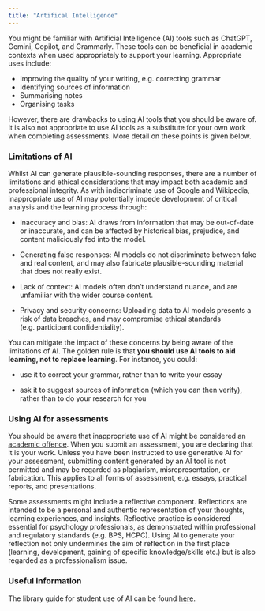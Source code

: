 ```yaml
---
title: "Artifical Intelligence"
---
```


You might be familiar with Artificial Intelligence (AI) tools such as ChatGPT, Gemini, Copilot, and Grammarly. These tools can be beneficial in academic contexts when used appropriately to support your learning. Appropriate uses include:

-   Improving the quality of your writing, e.g. correcting grammar
-   Identifying sources of information
-   Summarising notes
-   Organising tasks

However, there are drawbacks to using AI tools that you should be aware of. It is also not appropriate to use AI tools as a substitute for your own work when completing assessments. More detail on these points is given below.

### Limitations of AI

Whilst AI can generate plausible-sounding responses, there are a number of limitations and ethical considerations that may impact both academic and professional integrity. As with indiscriminate use of Google and Wikipedia, inappropriate use of AI may potentially impede development of critical analysis and the learning process through:

-   Inaccuracy and bias: AI draws from information that may be out-of-date or inaccurate, and can be affected by historical bias, prejudice, and content maliciously fed into the model.

-   Generating false responses: AI models do not discriminate between fake and real content, and may also fabricate plausible-sounding material that does not really exist.

-   Lack of context: AI models often don't understand nuance, and are unfamiliar with the wider course content.

-   Privacy and security concerns: Uploading data to AI models presents a risk of data breaches, and may compromise ethical standards (e.g. participant confidentiality).

You can mitigate the impact of these concerns by being aware of the limitations of AI. The golden rule is that **you should use AI tools to aid learning, not to replace learning**. For instance, you could:

-   use it to correct your grammar, rather than to write your essay

-   ask it to suggest sources of information (which you can then verify), rather than to do your research for you

### Using AI for assessments

You should be aware that inappropriate use of AI might be considered an [academic offence](https://plymouthpsychology.github.io/handbooks/academic_dishonesty.html). When you submit an assessment, you are declaring that it is your work. Unless you have been instructed to use generative AI for your assessment, submitting content generated by an AI tool is not permitted and may be regarded as plagiarism, misrepresentation, or fabrication. This applies to all forms of assessment, e.g. essays, practical reports, and presentations.

Some assessments might include a reflective component. Reflections are intended to be a personal and authentic representation of your thoughts, learning experiences, and insights. Reflective practice is considered essential for psychology professionals, as demonstrated within professional and regulatory standards (e.g. BPS, HCPC). Using AI to generate your reflection not only undermines the aim of reflection in the first place (learning, development, gaining of specific knowledge/skills etc.) but is also regarded as a professionalism issue.

### Useful information

The library guide for student use of AI can be found [here](https://plymouth.libguides.com/c.php?g=708948&p=5113535).
